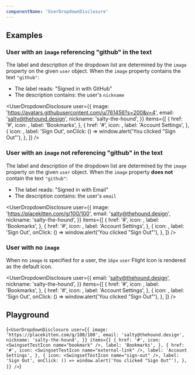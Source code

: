 ```yaml
---
componentName: 'UserDropdownDisclosure'
---
```


## Examples

### User with an `image` referencing "github" in the text

The label and description of the dropdown list are determined by the `image` property on the given `user` object. When the `image` property contains the text `"github"`:

- The label reads: "Signed in with GitHub"
- The description contains: the user's `nickname`

<UserDropdownDisclosure
	user={{
		image: 'https://avatars.githubusercontent.com/u/761456?s=200&v=4',
		email: 'salty@thehound.design',
		nickname: 'salty-the-hound',
	}}
	items={[
		{
			href: '#',
			icon: <SwingsetTestIcon name="bookmark" />,
			label: 'Bookmarks',
		},
		{
			href: '#',
			icon: <SwingsetTestIcon name="external-link" />,
			label: 'Account Settings',
		},
		{
			icon: <SwingsetTestIcon name="sign-out" />,
			label: 'Sign Out',
			onClick: () => window.alert('You clicked "Sign Out"'),
		},
	]}
/>

### User with an `image` not referencing "github" in the text

The label and description of the dropdown list are determined by the `image` property on the given `user` object. When the `image` property **does not** contain the text `"github"`:

- The label reads: "Signed in with Email"
- The description contains: the user's `email`

<UserDropdownDisclosure
	user={{
		image: 'https://placekitten.com/g/100/100',
		email: 'salty@thehound.design',
		nickname: 'salty-the-hound',
	}}
	items={[
		{
			href: '#',
			icon: <SwingsetTestIcon name="bookmark" />,
			label: 'Bookmarks',
		},
		{
			href: '#',
			icon: <SwingsetTestIcon name="external-link" />,
			label: 'Account Settings',
		},
		{
			icon: <SwingsetTestIcon name="sign-out" />,
			label: 'Sign Out',
			onClick: () => window.alert('You clicked "Sign Out"'),
		},
	]}
/>

### User with no `image`

When no `image` is specified for a user, the `16px` `user` Flight Icon is rendered as the default icon.

<UserDropdownDisclosure
	user={{
		email: 'salty@thehound.design',
		nickname: 'salty-the-hound',
	}}
	items={[
		{
			href: '#',
			icon: <SwingsetTestIcon name="bookmark" />,
			label: 'Bookmarks',
		},
		{
			href: '#',
			icon: <SwingsetTestIcon name="external-link" />,
			label: 'Account Settings',
		},
		{
			icon: <SwingsetTestIcon name="sign-out" />,
			label: 'Sign Out',
			onClick: () => window.alert('You clicked "Sign Out"'),
		},
	]}
/>

## Playground

<LiveComponent>{`
<UserDropdownDisclosure
  user={{
    image: 'https://placekitten.com/g/100/100',
    email: 'salty@thehound.design',
    nickname: 'salty-the-hound',
  }}
  items={[
    {
      href: '#',
      icon: <SwingsetTestIcon name="bookmark" />,
      label: 'Bookmarks',
    },
    {
      href: '#',
      icon: <SwingsetTestIcon name="external-link" />,
      label: 'Account Settings',
    },
    {
      icon: <SwingsetTestIcon name="sign-out" />,
      label: 'Sign Out',
      onClick: () => window.alert('You clicked "Sign Out"'),
    },
  ]}
/>
`}</LiveComponent>
